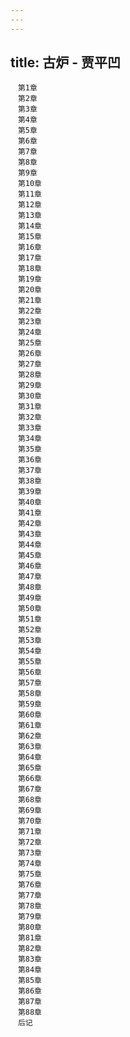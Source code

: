 ```yaml
---
---
---
```

title: 古炉 - 贾平凹
---


```
　第1章
　第2章
　第3章
　第4章
　第5章
　第6章
　第7章
　第8章
　第9章
　第10章
　第11章
　第12章
　第13章
　第14章
　第15章
　第16章
　第17章
　第18章
　第19章
　第20章
　第21章
　第22章
　第23章
　第24章
　第25章
　第26章
　第27章
　第28章
　第29章
　第30章
　第31章
　第32章
　第33章
　第34章
　第35章
　第36章
　第37章
　第38章
　第39章
　第40章
　第41章
　第42章
　第43章
　第44章
　第45章
　第46章
　第47章
　第48章
　第49章
　第50章
　第51章
　第52章
　第53章
　第54章
　第55章
　第56章
　第57章
　第58章
　第59章
　第60章
　第61章
　第62章
　第63章
　第64章
　第65章
　第66章
　第67章
　第68章
　第69章
　第70章
　第71章
　第72章
　第73章
　第74章
　第75章
　第76章
　第77章
　第78章
　第79章
　第80章
　第81章
　第82章
　第83章
　第84章
　第85章
　第86章
　第87章
　第88章
　后记
```